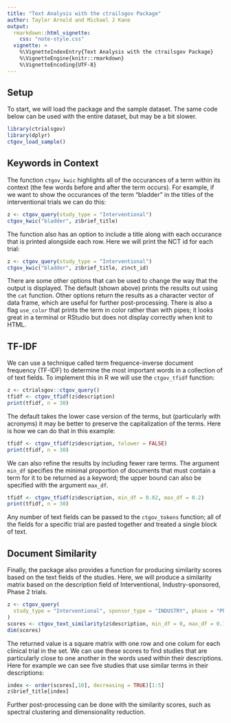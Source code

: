 ```yaml
---
title: "Text Analysis with the ctrailsgov Package"
author: Taylor Arnold and Michael J Kane
output:
  rmarkdown::html_vignette:
    css: "note-style.css"
  vignette: >
    %\VignetteIndexEntry{Text Analysis with the ctrailsgov Package}
    %\VignetteEngine{knitr::rmarkdown}
    %\VignetteEncoding{UTF-8}
---
```


## Setup

To start, we will load the package and the sample dataset. The same code below
can be used with the entire dataset, but may be a bit slower.

```r
library(ctrialsgov)
library(dplyr)
ctgov_load_sample()
```

## Keywords in Context

The function `ctgov_kwic` highlights all of the occurances of a term within
its context (the few words before and after the term occurs). For example, if
we want to show the occurances of the term "bladder" in the titles of the
interventional trials we can do this:

```r
z <- ctgov_query(study_type = "Interventional")
ctgov_kwic("bladder", z$brief_title)
```

The function also has an option to include a title along with each occurance
that is printed alongside each row. Here we will print the NCT id for each
trial:

```r
z <- ctgov_query(study_type = "Interventional")
ctgov_kwic("bladder", z$brief_title, z$nct_id)
```

There are some other options that can be used to change the way that the
output is displayed. The default (shown above) prints the results out using
the `cat` function. Other options return the results as a character vector of
data frame, which are useful for further post-processing. There is also a
flag `use_color` that prints the term in color rather than with pipes; it looks
great in a terminal or RStudio but does not display correctly when knit to
HTML.

## TF-IDF

We can use a technique called term frequence-inverse document frequency (TF-IDF)
to determine the most important words in a collection of of text fields. To
implement this in R we will use the `ctgov_tfidf` function:

```r
z <- ctrialsgov::ctgov_query()
tfidf <- ctgov_tfidf(z$description)
print(tfidf, n = 30)
```

The default takes the lower case version of the terms, but (particularly with
acronyms) it may be better to preserve the capitalization of the terms. Here is
how we can do that in this example:

```r
tfidf <- ctgov_tfidf(z$description, tolower = FALSE)
print(tfidf, n = 30)
```

We can also refine the results by including fewer rare terms. The argument
`min_df` specifies the minimal proportion of documents that must contain a term
for it to be returned as a keyword; the upper bound can also be specified
with the argument `max_df`.

```r
tfidf <- ctgov_tfidf(z$description, min_df = 0.02, max_df = 0.2)
print(tfidf, n = 30)
```

Any number of text fields can be passed to the `ctgov_tokens` function; all of
the fields for a specific trial are pasted together and treated a single block
of text.

## Document Similarity

Finally, the package also provides a function for producing similarity scores
based on the text fields of the studies. Here, we will produce a similarity
matrix based on the description field of Interventional, Industry-sponsored,
Phase 2 trials.

```r
z <- ctgov_query(
  study_type = "Interventional", sponsor_type = "INDUSTRY", phase = "Phase 2"
)
scores <- ctgov_text_similarity(z$description, min_df = 0, max_df = 0.1)
dim(scores)
```

The returned value is a square matrix with one row and one colum for each
clinical trial in the set. We can use these scores to find studies that are
particularly close to one another in the words used within their descriptions.
Here for example we can see five studies that use similar terms in their
descriptions:

```r
index <- order(scores[,10], decreasing = TRUE)[1:5]
z$brief_title[index]
```

Further post-processing can be done with the similarity scores, such as spectral
clustering and dimensionality reduction.
